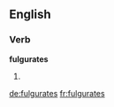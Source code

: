 ==English==

===Verb===
'''fulgurates'''

# {{third-person singular of|[[fulgurate]]}}

[[de:fulgurates]]
[[fr:fulgurates]]